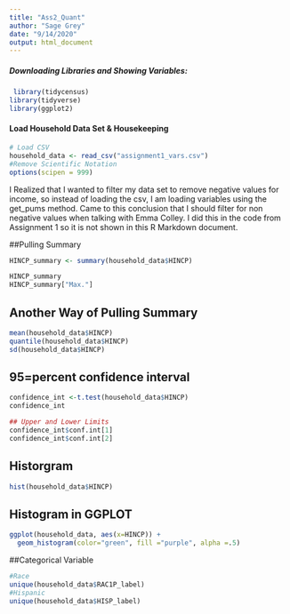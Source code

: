 ```yaml
---
title: "Ass2_Quant"
author: "Sage Grey"
date: "9/14/2020"
output: html_document
---
```


##### Downloading Libraries and Showing Variables:
```r
 library(tidycensus)
library(tidyverse)
library(ggplot2)
```

####  Load Household Data Set & Housekeeping
```r
# Load CSV
household_data <- read_csv("assignment1_vars.csv")
#Remove Scientific Notation
options(scipen = 999)
```

I Realized that I wanted to filter my data set to remove negative values for income, so instead of loading the csv, I am loading variables using the get_pums method. Came to this conclusion that I should filter for non negative values when talking with Emma Colley. I did this in the code from Assignment 1 so it is not shown in this R Markdown document. 


##Pulling Summary
```r
HINCP_summary <- summary(household_data$HINCP)

HINCP_summary
HINCP_summary["Max."]
```
## Another Way of Pulling Summary
```r
mean(household_data$HINCP)
quantile(household_data$HINCP)
sd(household_data$HINCP)
```

## 95=percent confidence interval
```r
confidence_int <-t.test(household_data$HINCP)
confidence_int

## Upper and Lower Limits
confidence_int$conf.int[1]
confidence_int$conf.int[2]
```

## Historgram 
```r
hist(household_data$HINCP)
```
## Histogram in GGPLOT
```r
ggplot(household_data, aes(x=HINCP)) +
  geom_histogram(color="green", fill ="purple", alpha =.5)
```
##Categorical Variable
```r
#Race
unique(household_data$RAC1P_label)
#Hispanic
unique(household_data$HISP_label)
```


